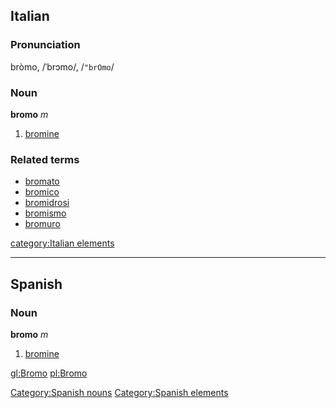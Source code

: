==Italian==
===Pronunciation===
bròmo, /ˈbrɔmo/, /<tt>"brOmo</tt>/
===Noun===
'''bromo''' ''m''

# [[bromine]]

===Related terms===
*[[bromato]]
*[[bromico]]
*[[bromidrosi]]
*[[bromismo]]
*[[bromuro]]
[[category:Italian elements]]

----

==Spanish==
===Noun===
'''bromo''' ''m''

# [[bromine]]

[[Category:Spanish nouns]]
[[Category:Spanish elements]]

[[gl:Bromo]]
[[pl:Bromo]]